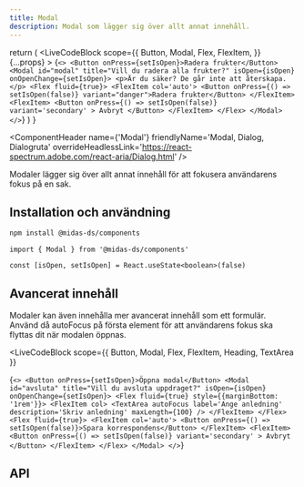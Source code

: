 ```yaml
---
title: Modal
description: Modal som lägger sig över allt annat innehåll.
---
```



  return (
    <LiveCodeBlock
      scope={{
        Button,
        Modal,
        Flex,
        FlexItem,
      }}
      {...props}
    >
      {`<>
            <Button onPress={setIsOpen}>Radera frukter</Button>
            <Modal id="modal" title="Vill du radera alla frukter?" isOpen={isOpen} onOpenChange={setIsOpen}>
                <p>Är du säker? De går inte att återskapa.</p>
                <Flex fluid={true}>
                    <FlexItem col='auto'>
                        <Button onPress={() => setIsOpen(false)} variant="danger">Radera frukter</Button>
                    </FlexItem>
                    <FlexItem>
                        <Button
                            onPress={() => setIsOpen(false)}
                            variant='secondary'
                        >
                            Avbryt
                        </Button>
                    </FlexItem>
                </Flex>
            </Modal>
        </>`}
    </LiveCodeBlock>
  )
}

<ComponentHeader
  name={'Modal'}
  friendlyName='Modal, Dialog, Dialogruta'
  overrideHeadlessLink='https://react-spectrum.adobe.com/react-aria/Dialog.html'
/>

Modaler lägger sig över allt annat innehåll för att fokusera användarens fokus på en sak.

<Example hideCode />

## Installation och användning

```bash npm2yarn
npm install @midas-ds/components
```

```tsx
import { Modal } from '@midas-ds/components'

const [isOpen, setIsOpen] = React.useState<boolean>(false)
```

<Example hideExample />

## Avancerat innehåll

Modaler kan även innehålla mer avancerat innehåll som ett formulär. Använd då autoFocus på första element för att användarens fokus ska flyttas dit när modalen öppnas.

<LiveCodeBlock
  scope={{
    Button,
    Modal,
    Flex,
    FlexItem,
    Heading,
    TextArea
  }}
>
  {`<>
    <Button onPress={setIsOpen}>Öppna modal</Button>
    <Modal id="avsluta" title="Vill du avsluta uppdraget?" isOpen={isOpen} onOpenChange={setIsOpen}>
        <Flex fluid={true} style={{marginBottom: '1rem'}}>
            <FlexItem col>
                <TextArea
                    autoFocus
                    label='Ange anledning'
                    description='Skriv anledning'
                    maxLength={100}
                />
            </FlexItem>
        </Flex>
        <Flex fluid={true}>
            <FlexItem col='auto'>
                <Button onPress={() => setIsOpen(false)}>Spara korrespondens</Button>
            </FlexItem>
            <FlexItem>
                <Button
                    onPress={() => setIsOpen(false)}
                    variant='secondary'
                >
                    Avbryt
                </Button>
            </FlexItem>
        </Flex>
    </Modal>
</>`}

</LiveCodeBlock>

## API

<PropTable name='Modal' />
